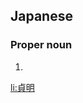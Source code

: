 ==Japanese==
{{ja-kanjitab|さだ|あき}}

===Proper noun===
{{ja-pos|さだ.あき|proper}}

# {{given name|male|lang=ja|sort=さだあき}}

[[li:貞明]]